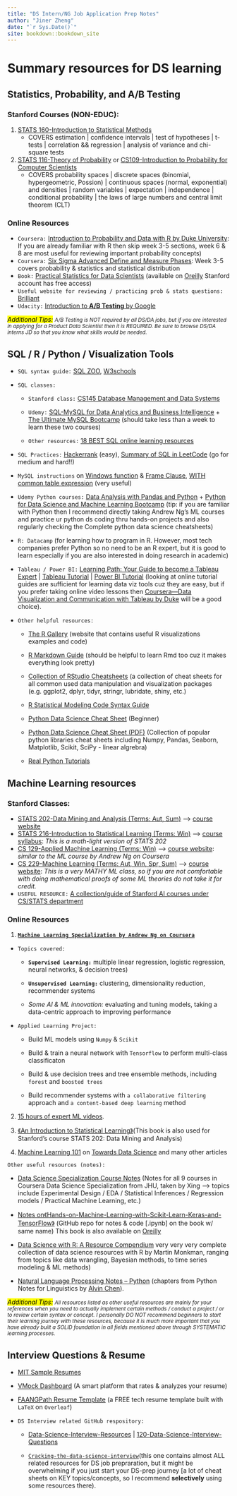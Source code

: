 ```yaml
---
title: "DS Intern/NG Job Application Prep Notes"
author: "Jiner Zheng"
date: "`r Sys.Date()`"
site: bookdown::bookdown_site
---
```


# Summary resources for DS learning

## Statistics, Probability, and A/B Testing

### Stanford Courses (NON-EDUC):

1.  [STATS 160-Introduction to Statistical Methods](https://explorecourses.stanford.edu/search?view=catalog&filter-coursestatus-Active=on&page=0&catalog=&q=STATS+160%3A+Introduction+to+Statistical+Methods%3A+Precalculus&collapse=)
    -   COVERS estimation \| confidence intervals \| test of hypotheses \| t-tests \| correlation && regression \| analysis of variance and chi-square tests
2.  [STATS 116-Theory of Probability](https://explorecourses.stanford.edu/search?q=STATS116) or [CS109-Introduction to Probability for Computer Scientists](https://explorecourses.stanford.edu/search?view=catalog&filter-coursestatus-Active=on&page=0&catalog=&academicYear=&q=cs109&collapse=)
    -   COVERS probability spaces \| discrete spaces (binomial, hypergeometric, Possion) \| continuous spaces (normal, exponential) and densities \| random variables \| expectation \| independence \| conditional probability \| the laws of large numbers and central limit theorem (CLT)

### Online Resources

-   `Coursera:` [Introduction to Probability and Data with R by Duke University](https://www.coursera.org/learn/probability-intro): If you are already familiar with R then skip week 3-5 sections, week 6 & 8 are most useful for reviewing important probability concepts)
-   `Coursera:` [Six Sigma Advanced Define and Measure Phases](https://www.coursera.org/learn/six-sigma-define-measure-advanced#syllabus): Week 3-5 covers probability & statistics and statistical distribution
-   `Book:` [Practical Statistics for Data Scientists](https://learning.oreilly.com/library/view/practical-statistics-for/9781491952955/) (available on [Oreilly](https://www.oreilly.com/) Stanford account has free access)
-   `Useful website for reviewing / practicing prob & stats questions:` [Brilliant](https://brilliant.org/)
-   `Udacity:` [Introduction to **A/B Testing** by Google](https://www.udacity.com/course/ab-testing--ud257)

```{=html}

<p><i><mark>Additional Tips:</mark> <small>A/B Testing is NOT required by all DS/DA jobs, but if you are interested in applying for a Product Data Scientist then it is REQUIRED. Be sure to browse DS/DA interns JD so that you know what skills would be needed.</small></i></p>
```
## SQL / R / Python / Visualization Tools

-   `SQL syntax guide:` [SQL ZOO](https://sqlzoo.net/wiki/SQL_Tutorial), [W3schools](https://www.w3schools.com/sql/)

-   `SQL classes:`

    -   `Stanford class:` [CS145 Database Management and Data Systems](https://cs145-fa21.github.io/)

    -   `Udemy:` [SQL-MySQL for Data Analytics and Business Intelligence](https://www.udemy.com/course/sql-mysql-for-data-analytics-and-business-intelligence/) + [The Ultimate MySQL Bootcamp](https://www.udemy.com/course/the-ultimate-sql-bootcamp-from-a-to-z-quickly/) (should take less than a week to learn these two courses)

    -   `Other resources:` [18 BEST SQL online learning resources](https://academy.vertabelo.com/blog/18-best-online-resources-for-learning-sql-and-database-concepts/)

-   `SQL Practices:` [Hackerrank](https://www.hackerrank.com/domains/sql) (easy), [Summary of SQL in LeetCode](https://byrony.github.io/summary-of-sql-questions-on-leetcode.html) (go for medium and hard!!)

-   `MySQL instructions` on [Windows function](https://dev.mysql.com/doc/refman/8.0/en/window-functions-usage.html) & [Frame Clause](https://dev.mysql.com/doc/refman/8.0/en/window-functions-frames.html), [WITH common table expression](https://docs.microsoft.com/en-us/sql/t-sql/queries/with-common-table-expression-transact-sql?view=sql-server-2017) (very useful)

-   `Udemy Python courses:` [Data Analysis with Pandas and Python](https://www.udemy.com/course/data-analysis-with-python-and-pandas/) + [Python for Data Science and Machine Learning Bootcamp](https://www.udemy.com/course/python-for-data-science-and-machine-learning-bootcamp/) (tip: if you are familiar with Python then I recommend directly taking Andrew Ng's ML courses and practice ur python ds coding thru hands-on projects and also regularly checking the Complete python data science cheatsheets)

-   `R: Datacamp` (for learning how to program in R. However, most tech companies prefer Python so no need to be an R expert, but it is good to learn especially if you are also interested in doing research in academic)

-   `Tableau / Power BI:` [Learning Path: Your Guide to become a Tableau Expert](https://www.analyticsvidhya.com/learning-paths-data-science-business-analytics-business-intelligence-big-data/tableau-learning-path/) \| [Tableau Tutorial](https://www.tutorialspoint.com/tableau/index.htm) \| [Power BI Tutorial](https://www.tutorialspoint.com/power_bi/index.htm) (looking at online tutorial guides are sufficient for learning data viz tools cuz they are easy, but if you prefer taking online video lessons then [Coursera---Data Visualization and Communication with Tableau by Duke](https://www.coursera.org/learn/analytics-tableau) will be a good choice).

-   `Other helpful resources:`

    -   [The R Gallery](https://r-graph-gallery.com/) (website that contains useful R visualizations examples and code)

    -   [R Markdown Guide](https://bookdown.org/yihui/rmarkdown/) (should be helpful to learn Rmd too cuz it makes everything look pretty)

    -   [Collection of RStudio Cheatsheets](https://www.rstudio.com/resources/cheatsheets/) (a collection of cheat sheets for all common used data manipulation and visualization packages (e.g. ggplot2, dplyr, tidyr, stringr, lubridate, shiny, etc.)

    -   [R Statistical Modeling Code Syntax Guide](https://tysonbarrett.com/Rstats/chapter-4-basic-analyses.html)

    -   [Python Data Science Cheat Sheet](https://elitedatascience.com/python-cheat-sheet) (Beginner)

    -   [Python Data Science Cheat Sheet (PDF)](https://www.utc.fr/~jlaforet/Suppl/python-cheatsheets.pdf) (Collection of popular python libraries cheat sheets including Numpy, Pandas, Seaborn, Matplotlib, Scikit, SciPy - linear algrebra)

    -   [Real Python Tutorials](https://realpython.com/)

## Machine Learning resources

### Stanford Classes:

-   [STATS 202-Data Mining and Analysis (Terms: Aut, Sum)](https://explorecourses.stanford.edu/search;jsessionid=p74yiuxezho7f6aq2w837sbg?q=STATS+202%3A+Data+Mining+and+Analysis&view=catalog&filter-coursestatus-Active=on&academicYear=20172018) --\> [course website](https://stats-202.github.io/)
-   [STATS 216-Introduction to Statistical Learning (Terms: Win)](https://explorecourses.stanford.edu/search?view=catalog&filter-coursestatus-Active=on&q=STATS%20216:%20Introduction%20to%20Statistical%20Learning&academicYear=20132014) --\> [course syllabus](https://canvas.stanford.edu/courses/110840/assignments/syllabus): *This is a math-light version of STATS 202*
-   [CS 129-Applied Machine Learning (Terms: Win)](https://explorecourses.stanford.edu/search?q=CS129) --\> [course website](https://web.stanford.edu/class/cs129/): *similar to the ML course by Andrew Ng on Coursera*
-   [CS 229-Machine Learning (Terms: Aut, Win, Spr, Sum)](https://explorecourses.stanford.edu/search?view=catalog&filter-coursestatus-Active=on&page=0&catalog=&academicYear=&q=CS+229%3A+Machine+Learning+NG&collapse=) --\> [course website](https://cs229.stanford.edu/): *This is a very MATHY ML class, so if you are not comfortable with doing mathematical proofs of some ML theories do not take it for credit.*
-   `USEFUL RESOURCE:` [A collection/guide of Stanford AI courses under CS/STATS department](https://huyenchip.com/2018/03/30/guide-to-Artificial-Intelligence-Stanford.html)

### Online Resources

1.  [**`Machine Learning Specialization by Andrew Ng on Coursera`**](https://www.coursera.org/specializations/machine-learning-introduction)

-   `Topics covered:`

    -   **`Supervised Learning:`** multiple linear regression, logistic regression, neural networks, & decision trees)

    -   **`Unsupervised Learning:`** clustering, dimensionality reduction, recommender systems

    -   *Some AI & ML innovation:* evaluating and tuning models, taking a data-centric approach to improving performance

-   `Applied Learning Project:`

    -   Build ML models using `Numpy` & `Scikit`

    -   Build & train a neural network with `Tensorflow` to perform multi-class classificaton

    -   Build & use decision trees and tree ensemble methods, including `forest` and `boosted trees`

    -   Build recommender systems with `a collaborative filtering` approach and `a content-based deep learning` method

2.  [15 hours of expert ML videos](https://www.dataschool.io/15-hours-of-expert-machine-learning-videos/).

3.  [《An Introduction to Statistical Learning》](https://www.statlearning.com/)(This book is also used for Stanford's course STATS 202: Data Mining and Analysis)

4.  [Machine Learning 101](https://medium.com/machine-learning-101) on [Towards Data Science](https://towardsdatascience.com/) and many other articles

`Other useful resources (notes):`

-   [Data Science Specialization Course Notes](http://sux13.github.io/DataScienceSpCourseNotes/) (Notes for all 9 courses in Coursera Data Science Specialization from JHU, taken by Xing ---\> topics include Experimental Design / EDA / Statistical Inferences / Regression models / Practical Machine Learning, etc.)

-   [Notes on《Hands-on-Machine-Learning-with-Scikit-Learn-Keras-and-TensorFlow》](https://github.com/Akramz/Hands-on-Machine-Learning-with-Scikit-Learn-Keras-and-TensorFlow) (GitHub repo for notes & code [.ipynb] on the book w/ same name) This book is also available on [Oreilly](https://learning.oreilly.com/library/view/hands-on-machine-learning/9781492032632/)

-   [Data Science with R: A Resource Compendium](https://bookdown.org/martin_monkman/DataScienceResources_book/) very very very complete collection of data science resources with R by Martin Monkman, ranging from topics like data wrangling, Bayesian methods, to time series modeling & ML methods)

-   [Natural Language Processing Notes -- Python](https://alvinntnu.github.io/python-notes/nlp/nlp-primer.html) (chapters from Python Notes for Linguistics by [Alvin Chen](https://alvinchen.myftp.org/)).

```{=html}

<p><i><mark>Additional Tips:</mark> <small>All resources listed as other useful resources are mainly for your references when you need to actually implement certain methods / conduct a project / or to review certain syntax or concept. I personally DO NOT recommend beginners to start their learning journey with these resources, because it is much more important that you have already built a SOLID foundation in all fields mentioned above through SYSTEMATIC learning processes.</small></i></p>
```
## Interview Questions & Resume

-   [MIT Sample Resumes](https://cdn.uconnectlabs.com/wp-content/uploads/sites/123/2021/08/sampe-resumes-capd.pdf)

-   [VMock Dashboard](https://www.vmock.com/) (A smart platform that rates & analyzes your resume)

-   [FAANGPath Resume Template](https://www.overleaf.com/latex/templates/faangpath-simple-template/npsfpdqnxmbc) (a FREE tech resume template built with `LaTeX` on `Overleaf`)

-   `DS Interview related GitHub respository:`

    -   [Data-Science-Interview-Resources](https://github.com/rbhatia46/Data-Science-Interview-Resources) \| [120-Data-Science-Interview-Questions](https://github.com/kojino/120-Data-Science-Interview-Questions)

    -   [`Cracking-the-data-science-interview`](https://github.com/khanhnamle1994/cracking-the-data-science-interview)(this one contains almost ALL related resources for DS job prepraration, but it might be overwhelming if you just start your DS-prep journey [a lot of cheat sheets on KEY topics/concepts, so I recommend **selectively** using some resources there).
